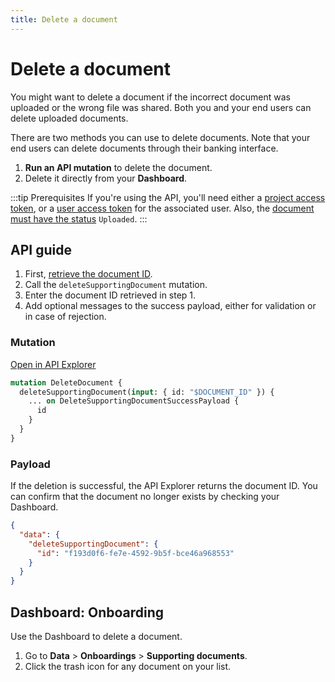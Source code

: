 ```yaml
---
title: Delete a document
---
```


# Delete a document

You might want to delete a document if the incorrect document was uploaded or the wrong file was shared.
Both you and your end users can delete uploaded documents.

There are two methods you can use to delete documents.
Note that your end users can delete documents through their banking interface.

1. **Run an API mutation** to delete the document.
1. Delete it directly from your **Dashboard**.

:::tip Prerequisites
If you're using the API, you'll need either a [project access token](../../../developers/using-api/authentication/index.mdx#tokens-project), or a [user access token](../../../developers/using-api/authentication/index.mdx#tokens-user) for the associated user.
Also, the [document must have the status](./index.mdx#document-statuses) `Uploaded`.
:::

## API guide

1. First, [retrieve the document ID](./guide-get-info.mdx).
1. Call the `deleteSupportingDocument` mutation.
1. Enter the document ID retrieved in step 1.
1. Add optional messages to the success payload, either for validation or in case of rejection.

### Mutation

<a href="https://explorer.swan.io/?query=bXV0YXRpb24gRGVsZXRlRG9jdW1lbnQgewogIGRlbGV0ZVN1cHBvcnRpbmdEb2N1bWVudChpbnB1dDogeyBpZDogIiRET0NVTUVOVF9JRCIgfSkgewogICAgLi4uIG9uIERlbGV0ZVN1cHBvcnRpbmdEb2N1bWVudFN1Y2Nlc3NQYXlsb2FkIHsKICAgICAgaWQKICAgIH0KICB9Cn0K&tab=api" className="explorer-badge">Open in API Explorer</a>

```graphql {2} showLineNumbers
mutation DeleteDocument {
  deleteSupportingDocument(input: { id: "$DOCUMENT_ID" }) {
    ... on DeleteSupportingDocumentSuccessPayload {
      id
    }
  }
}
```

### Payload

If the deletion is successful, the API Explorer returns the document ID.
You can confirm that the document no longer exists by checking your Dashboard.

```json {4} showLineNumbers
{
  "data": {
    "deleteSupportingDocument": {
      "id": "f193d0f6-fe7e-4592-9b5f-bce46a968553"
    }
  }
}
```

## Dashboard: Onboarding

Use the Dashboard to delete a document.

1. Go to **Data** > **Onboardings** > **Supporting documents**.
1. Click the trash icon for any document on your list. 